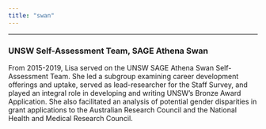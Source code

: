 ```yaml
---
title: "swan"
---
```


------------------------------------------------------------------------

### **UNSW Self-Assessment Team, SAGE Athena Swan**

From 2015-2019, Lisa served on the UNSW SAGE Athena Swan Self-Assessment Team. She led a subgroup examining career development offerings and uptake, served as lead-researcher for the Staff Survey, and played an integral role in developing and writing UNSW’s Bronze Award Application. She also facilitated an analysis of potential gender disparities in grant applications to the Australian Research Council and the National Health and Medical Research Council.
